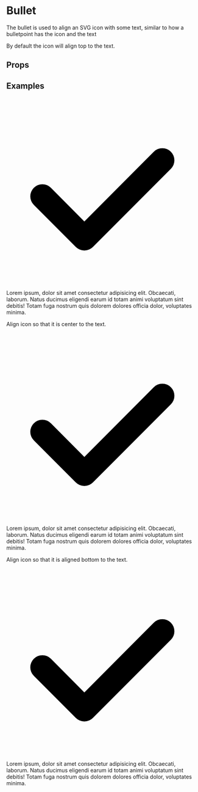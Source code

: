 
<Meta title="2. Objects|Bullet" component={Bullet} />

# Bullet

The bullet is used to align an SVG icon with some text, similar to how a bulletpoint has the icon and the text

By default the icon will align top to the text.

## Props

<Props of={Bullet} />

## Examples

<Preview>
    <Story name="Default">
        <ThemeProvider>
            <Bullet>
                <Icon>
                    <svg viewBox="0 0 128 128">
                        <path
                            d="M52 102a8 8 0 01-5.7-2.3l-28-28a8 8 0 0111.4-11.4L52 82.7l46.3-46.4a8 8 0 0111.4 11.4l-52 52A8 8 0 0152 102z"
                            fillRule="evenodd"
                        />
                    </svg>
                </Icon>
                <span>
                    Lorem ipsum, dolor sit amet consectetur adipisicing elit.
                    Obcaecati, laborum. Natus ducimus eligendi earum id totam
                    animi voluptatum sint debitis! Totam fuga nostrum quis
                    dolorem dolores officia dolor, voluptates minima.
                </span>
            </Bullet>
        </ThemeProvider>
    </Story>
</Preview>

Align icon so that it is center to the text.

<Preview>
    <Story name="Middle">
        <ThemeProvider>
            <Bullet alignment="middle">
                <Icon>
                    <svg viewBox="0 0 128 128">
                        <path
                            d="M52 102a8 8 0 01-5.7-2.3l-28-28a8 8 0 0111.4-11.4L52 82.7l46.3-46.4a8 8 0 0111.4 11.4l-52 52A8 8 0 0152 102z"
                            fillRule="evenodd"
                        />
                    </svg>
                </Icon>
                <span>
                    Lorem ipsum, dolor sit amet consectetur adipisicing elit.
                    Obcaecati, laborum. Natus ducimus eligendi earum id totam
                    animi voluptatum sint debitis! Totam fuga nostrum quis
                    dolorem dolores officia dolor, voluptates minima.
                </span>
            </Bullet>
        </ThemeProvider>
    </Story>
</Preview>

Align icon so that it is aligned bottom to the text.

<Preview>
    <Story name="Bottom">
        <ThemeProvider>
            <Bullet alignment="bottom">
                <Icon>
                    <svg viewBox="0 0 128 128">
                        <path
                            d="M52 102a8 8 0 01-5.7-2.3l-28-28a8 8 0 0111.4-11.4L52 82.7l46.3-46.4a8 8 0 0111.4 11.4l-52 52A8 8 0 0152 102z"
                            fillRule="evenodd"
                        />
                    </svg>
                </Icon>
                <span>
                    Lorem ipsum, dolor sit amet consectetur adipisicing elit.
                    Obcaecati, laborum. Natus ducimus eligendi earum id totam
                    animi voluptatum sint debitis! Totam fuga nostrum quis
                    dolorem dolores officia dolor, voluptates minima.
                </span>
            </Bullet>
        </ThemeProvider>
    </Story>
</Preview>
